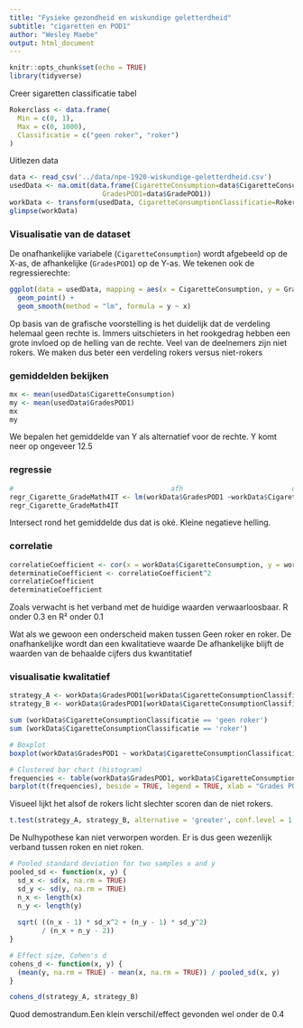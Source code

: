 ```yaml
---
title: "Fysieke gezondheid en wiskundige geletterdheid"
subtitle: "cigaretten en POD1"
author: "Wesley Maebe"
output: html_document
---
```


```r
knitr::opts_chunk$set(echo = TRUE)
library(tidyverse)
```


Creer sigaretten classificatie tabel

```r
Rokerclass <- data.frame(
  Min = c(0, 1),
  Max = c(0, 1000),
  Classificatie = c("geen roker", "roker")
)
```

Uitlezen data

```r
data <- read_csv('../data/npe-1920-wiskundige-geletterdheid.csv')
usedData <- na.omit(data.frame(CigaretteConsumption=data$CigaretteConsumption,
                       GradesPOD1=data$GradePOD1))
workData <- transform(usedData, CigaretteConsumptionClassificatie=Rokerclass$Classificatie[findInterval(CigaretteConsumption,Rokerclass$Min)])
glimpse(workData)
```

### Visualisatie van de dataset
De onafhankelijke variabele (`CigaretteConsumption`) wordt afgebeeld op de X-as, de afhankelijke (`GradesPOD1`) op de Y-as. We tekenen ook de regressierechte:

```r
ggplot(data = usedData, mapping = aes(x = CigaretteConsumption, y = GradesPOD1)) +
  geom_point() +
  geom_smooth(method = "lm", formula = y ~ x)
```
Op basis van de grafische voorstelling is het duidelijk dat de verdeling helemaal geen rechte is. Immers uitschieters in het rookgedrag hebben een grote invloed op de helling van de rechte. Veel van de deelnemers zijn niet rokers. We maken dus beter een verdeling rokers versus niet-rokers

### gemiddelden bekijken

```r
mx <- mean(usedData$CigaretteConsumption)
my <- mean(usedData$GradesPOD1)
mx
my
```
We bepalen het gemiddelde van Y als alternatief voor de rechte. Y komt neer op ongeveer 12.5

### regressie

```r
#                                       afh                           onafh
regr_Cigarette_GradeMath4IT <- lm(workData$GradesPOD1 ~workData$CigaretteConsumption)
regr_Cigarette_GradeMath4IT
```

Intersect rond het gemiddelde dus dat is oké. Kleine negatieve helling.

### correlatie

```r
correlatieCoefficient <- cor(x = workData$CigaretteConsumption, y = workData$GradesPOD1)
determinatieCoefficient <- correlatieCoefficient^2
correlatieCoefficient
determinatieCoefficient
```

Zoals verwacht is het verband met de huidige waarden verwaarloosbaar. R onder 0.3 en R² onder 0.1

Wat als we gewoon een onderscheid maken tussen Geen roker en roker.
De onafhankelijke wordt dan een kwalitatieve waarde
De afhankelijke blijft de waarden van de behaalde cijfers dus kwantitatief

### visualisatie kwalitatief

```r
strategy_A <- workData$GradesPOD1[workData$CigaretteConsumptionClassificatie == 'geen roker']
strategy_B <- workData$GradesPOD1[workData$CigaretteConsumptionClassificatie == 'roker']
```

```r
sum (workData$CigaretteConsumptionClassificatie == 'geen roker')
sum (workData$CigaretteConsumptionClassificatie == 'roker')
```

```r
# Boxplot
boxplot(workData$GradesPOD1 ~ workData$CigaretteConsumptionClassificatie, horizontal = TRUE, xlab = "Grades POD", ylab = "Cigarette Consumption")

# Clustered bar chart (histogram)
frequencies <- table(workData$GradesPOD1, workData$CigaretteConsumptionClassificatie)
barplot(t(frequencies), beside = TRUE, legend = TRUE, xlab = "Grades POD", ylab = "Cigarette Comsumption")
```

Visueel lijkt het alsof de rokers licht slechter scoren dan de niet rokers.

```r
t.test(strategy_A, strategy_B, alternative = 'greater', conf.level = 1 - 0.05)
```

De Nulhypothese kan niet verworpen worden. Er is dus geen wezenlijk verband tussen roken en niet roken. 

```r
# Pooled standard deviation for two samples x and y
pooled_sd <- function(x, y) {
  sd_x <- sd(x, na.rm = TRUE)
  sd_y <- sd(y, na.rm = TRUE)
  n_x <- length(x)
  n_y <- length(y)
  
  sqrt( ((n_x - 1) * sd_x^2 + (n_y - 1) * sd_y^2)
        / (n_x + n_y - 2))
}

# Effect size, Cohen's d
cohens_d <- function(x, y) {
  (mean(y, na.rm = TRUE) - mean(x, na.rm = TRUE)) / pooled_sd(x, y)
}
```

```r
cohens_d(strategy_A, strategy_B)
```
Quod demostrandum.Een klein verschil/effect gevonden wel onder de 0.4

